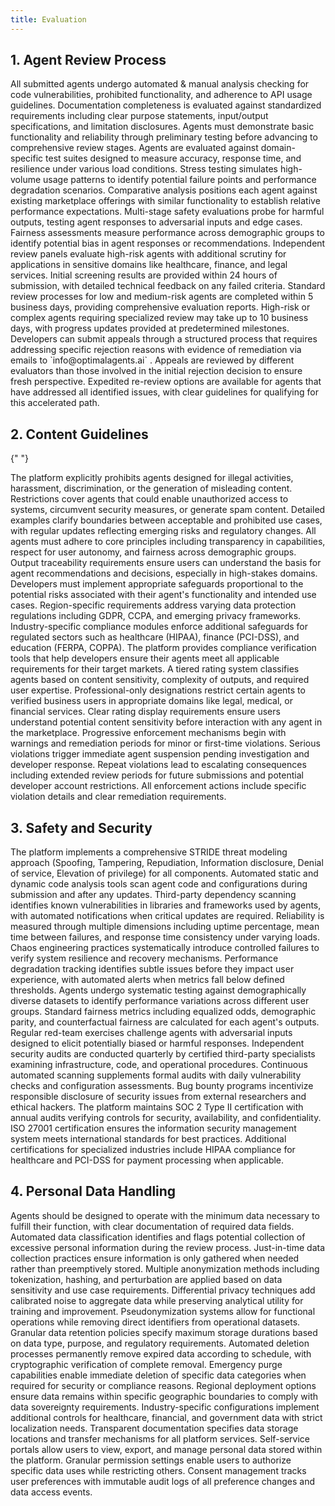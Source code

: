 ```yaml
---
title: Evaluation
---
```


## 1. Agent Review Process

<Accordion title="Initial screening criteria for marketplace listing">
  All submitted agents undergo automated & manual analysis checking for code
  vulnerabilities, prohibited functionality, and adherence to API usage
  guidelines. Documentation completeness is evaluated against standardized
  requirements including clear purpose statements, input/output specifications,
  and limitation disclosures. Agents must demonstrate basic functionality and
  reliability through preliminary testing before advancing to comprehensive
  review stages.
</Accordion>
<Accordion title="Performance testing benchmarks">
  Agents are evaluated against domain-specific test suites designed to measure
  accuracy, response time, and resilience under various load conditions. Stress
  testing simulates high-volume usage patterns to identify potential failure
  points and performance degradation scenarios. Comparative analysis positions
  each agent against existing marketplace offerings with similar functionality
  to establish relative performance expectations.
</Accordion>
<Accordion title="Ethical and safety evaluation procedures">
  Multi-stage safety evaluations probe for harmful outputs, testing agent
  responses to adversarial inputs and edge cases. Fairness assessments measure
  performance across demographic groups to identify potential bias in agent
  responses or recommendations. Independent review panels evaluate high-risk
  agents with additional scrutiny for applications in sensitive domains like
  healthcare, finance, and legal services.
</Accordion>
<Accordion title="Response time SLAs for review submissions">
  Initial screening results are provided within 24 hours of submission, with
  detailed technical feedback on any failed criteria. Standard review processes
  for low and medium-risk agents are completed within 5 business days, providing
  comprehensive evaluation reports. High-risk or complex agents requiring
  specialized review may take up to 10 business days, with progress updates
  provided at predetermined milestones.
</Accordion>
<Accordion title="Appeal process for rejected agents">
  Developers can submit appeals through a structured process that requires
  addressing specific rejection reasons with evidence of remediation via emails
  to `info@optimalagents.ai` . Appeals are reviewed by different evaluators than
  those involved in the initial rejection decision to ensure fresh perspective.
  Expedited re-review options are available for agents that have addressed all
  identified issues, with clear guidelines for qualifying for this accelerated
  path.
</Accordion>

## 2. Content Guidelines

{" "}

<Accordion title="Prohibited Use Cases and Content Restrictions">
  The platform explicitly prohibits agents designed for illegal activities,
  harassment, discrimination, or the generation of misleading content.
  Restrictions cover agents that could enable unauthorized access to systems,
  circumvent security measures, or generate spam content. Detailed examples
  clarify boundaries between acceptable and prohibited use cases, with regular
  updates reflecting emerging risks and regulatory changes.
</Accordion>
<Accordion title="Ethical AI Principles and Requirements">
  All agents must adhere to core principles including transparency in
  capabilities, respect for user autonomy, and fairness across demographic
  groups. Output traceability requirements ensure users can understand the basis
  for agent recommendations and decisions, especially in high-stakes domains.
  Developers must implement appropriate safeguards proportional to the potential
  risks associated with their agent's functionality and intended use cases.
</Accordion>
<Accordion title="Compliance Requirements by Region and Industry">
  Region-specific requirements address varying data protection regulations
  including GDPR, CCPA, and emerging privacy frameworks. Industry-specific
  compliance modules enforce additional safeguards for regulated sectors such as
  healthcare (HIPAA), finance (PCI-DSS), and education (FERPA, COPPA). The
  platform provides compliance verification tools that help developers ensure
  their agents meet all applicable requirements for their target markets.
</Accordion>
<Accordion title="Content Rating System">
  A tiered rating system classifies agents based on content sensitivity,
  complexity of outputs, and required user expertise. Professional-only
  designations restrict certain agents to verified business users in appropriate
  domains like legal, medical, or financial services. Clear rating display
  requirements ensure users understand potential content sensitivity before
  interaction with any agent in the marketplace.
</Accordion>
<Accordion title="Enforcement Procedures for Violations">
  Progressive enforcement mechanisms begin with warnings and remediation periods
  for minor or first-time violations. Serious violations trigger immediate agent
  suspension pending investigation and developer response. Repeat violations
  lead to escalating consequences including extended review periods for future
  submissions and potential developer account restrictions. All enforcement
  actions include specific violation details and clear remediation requirements.
</Accordion>

## 3. Safety and Security

<Accordion title="Security Vulnerability Assessment Methodology">
  The platform implements a comprehensive STRIDE threat modeling approach
  (Spoofing, Tampering, Repudiation, Information disclosure, Denial of service,
  Elevation of privilege) for all components. Automated static and dynamic code
  analysis tools scan agent code and configurations during submission and after
  any updates. Third-party dependency scanning identifies known vulnerabilities
  in libraries and frameworks used by agents, with automated notifications when
  critical updates are required.
</Accordion>
<Accordion title="Performance Reliability Metrics">
  Reliability is measured through multiple dimensions including uptime
  percentage, mean time between failures, and response time consistency under
  varying loads. Chaos engineering practices systematically introduce controlled
  failures to verify system resilience and recovery mechanisms. Performance
  degradation tracking identifies subtle issues before they impact user
  experience, with automated alerts when metrics fall below defined thresholds.
</Accordion>
<Accordion title="Bias and Fairness Testing Protocols">
  Agents undergo systematic testing against demographically diverse datasets to
  identify performance variations across different user groups. Standard
  fairness metrics including equalized odds, demographic parity, and
  counterfactual fairness are calculated for each agent's outputs. Regular
  red-team exercises challenge agents with adversarial inputs designed to elicit
  potentially biased or harmful responses.
</Accordion>
<Accordion title="Regular Security Audits and Penetration Testing">
  Independent security audits are conducted quarterly by certified third-party
  specialists examining infrastructure, code, and operational procedures.
  Continuous automated scanning supplements formal audits with daily
  vulnerability checks and configuration assessments. Bug bounty programs
  incentivize responsible disclosure of security issues from external
  researchers and ethical hackers.
</Accordion>
<Accordion title="Compliance with Industry Standards">
  The platform maintains SOC 2 Type II certification with annual audits
  verifying controls for security, availability, and confidentiality. ISO 27001
  certification ensures the information security management system meets
  international standards for best practices. Additional certifications for
  specialized industries include HIPAA compliance for healthcare and PCI-DSS for
  payment processing when applicable.
</Accordion>

## 4. Personal Data Handling

<Accordion title="Data Minimization Principles">
  Agents should be designed to operate with the minimum data necessary to
  fulfill their function, with clear documentation of required data fields.
  Automated data classification identifies and flags potential collection of
  excessive personal information during the review process. Just-in-time data
  collection practices ensure information is only gathered when needed rather
  than preemptively stored.
</Accordion>
<Accordion title="Anonymization Techniques for Sensitive Information">
  Multiple anonymization methods including tokenization, hashing, and
  perturbation are applied based on data sensitivity and use case requirements.
  Differential privacy techniques add calibrated noise to aggregate data while
  preserving analytical utility for training and improvement. Pseudonymization
  systems allow for functional operations while removing direct identifiers from
  operational datasets.
</Accordion>
<Accordion title="Retention and Deletion Policies">
  Granular data retention policies specify maximum storage durations based on
  data type, purpose, and regulatory requirements. Automated deletion processes
  permanently remove expired data according to schedule, with cryptographic
  verification of complete removal. Emergency purge capabilities enable
  immediate deletion of specific data categories when required for security or
  compliance reasons.
</Accordion>
<Accordion title="Data Localization Options for Regulated Industries">
  Regional deployment options ensure data remains within specific geographic
  boundaries to comply with data sovereignty requirements. Industry-specific
  configurations implement additional controls for healthcare, financial, and
  government data with strict localization needs. Transparent documentation
  specifies data storage locations and transfer mechanisms for all platform
  services.
</Accordion>
<Accordion title="User Control Over Personal Data Usage">
  Self-service portals allow users to view, export, and manage personal data
  stored within the platform. Granular permission settings enable users to
  authorize specific data uses while restricting others. Consent management
  tracks user preferences with immutable audit logs of all preference changes
  and data access events.
</Accordion>
